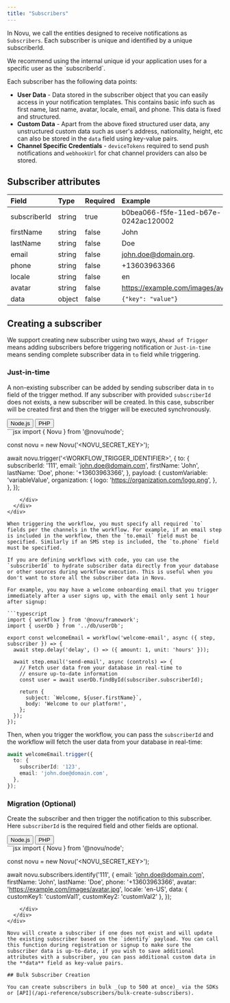 ```yaml
---
title: "Subscribers"
---
```


In Novu, we call the entities designed to receive notifications as `Subscribers`. Each subscriber is unique and identified by a unique subscriberId.

<div className="rounded-lg border-l-4 border-blue-500 bg-blue-50 p-4 dark:bg-blue-950">
  <p className="text-sm text-blue-700 dark:text-blue-400">
    We recommend using the internal unique id your application uses for a specific
    user as the `subscriberId`.
  </p>
</div>

Each subscriber has the following data points:

- **User Data** - Data stored in the subscriber object that you can easily access in your notification templates. This contains basic info such as first name, last name, avatar, locale, email, and phone. This data is fixed and structured.
- **Custom Data** - Apart from the above fixed structured user data, any unstructured custom data such as user's address, nationality, height, etc can also be stored in the `data` field using key-value pairs.
- **Channel Specific Credentials** - `deviceTokens` required to send push notifications and `webhookUrl` for chat channel providers can also be stored.

## Subscriber attributes

| Field        | Type   | Required | Example                               |
| :----------- | :----- | :------- | :------------------------------------ |
| subscriberId | string | true     | b0bea066-f5fe-11ed-b67e-0242ac120002  |
| firstName    | string | false    | John                                  |
| lastName     | string | false    | Doe                                   |
| email        | string | false    | john.doe@domain.org.                  |
| phone        | string | false    | +13603963366                          |
| locale       | string | false    | en                                    |
| avatar       | string | false    | https://example.com/images/avatar.jpg |
| data         | object | false    | `{"key": "value"}`                    |

## Creating a subscriber

We support creating new subscriber using two ways, `Ahead of Trigger` means adding subscribers before triggering notification or `Just-in-time` means sending complete subscriber data in `to` field while triggering.

### Just-in-time

A non-existing subscriber can be added by sending subscriber data in `to` field of the trigger method. If any subscriber with provided `subscriberId` does not exists, a new subscriber will be created. In this case, subscriber will be created first and then the trigger will be executed synchronously.

<div className="not-prose">
  <div className="rounded-lg border">
    <div className="border-b">
      <nav className="flex gap-4 px-4" aria-label="Tabs">
        <button className="border-b-2 border-primary py-4 font-medium text-primary">Node.js</button>
        <button className="py-4 font-medium text-muted-foreground">PHP</button>
      </nav>
    </div>
    <div className="p-4">
```jsx
import { Novu } from '@novu/node';

const novu = new Novu('<NOVU_SECRET_KEY>');

await novu.trigger('<WORKFLOW_TRIGGER_IDENTIFIER>', {
    to: {
        subscriberId: '111',
        email: 'john.doe@domain.com',
        firstName: 'John',
        lastName: 'Doe',
        phone: '+13603963366',
    },
    payload: {
        customVariable: 'variableValue',
        organization: {
            logo: 'https://organization.com/logo.png',
        },
    },
});
```
    </div>
  </div>
</div>

When triggering the workflow, you must specify all required `to` fields per the channels in the workflow. For example, if an email step is included in the workflow, then the `to.email` field must be specified. Similarly if an SMS step is included, the `to.phone` field must be specified.

If you are defining workflows with code, you can use the `subscriberId` to hydrate subscriber data directly from your database or other sources during workflow execution. This is useful when you don't want to store all the subscriber data in Novu.

For example, you may have a welcome onboarding email that you trigger immediately after a user signs up, with the email only sent 1 hour after signup:

```typescript
import { workflow } from '@novu/framework';
import { userDb } from '../db/userDb';

export const welcomeEmail = workflow('welcome-email', async ({ step, subscriber }) => {
  await step.delay('delay', () => ({ amount: 1, unit: 'hours' }));

  await step.email('send-email', async (controls) => {
    // Fetch user data from your database in real-time to
    // ensure up-to-date information
    const user = await userDb.findById(subscriber.subscriberId);

    return {
      subject: `Welcome, ${user.firstName}`,
      body: 'Welcome to our platform!',
    };
  });
});
```

Then, when you trigger the workflow, you can pass the `subscriberId` and the workflow will fetch the user data from your database in real-time:

```typescript
await welcomeEmail.trigger({
  to: {
    subscriberId: '123',
    email: 'john.doe@domain.com',
  },
});
```

### Migration (Optional)

Create the subscriber and then trigger the notification to this subscriber. Here `subscriberId` is the required field and other fields are optional.

<div className="not-prose">
  <div className="rounded-lg border">
    <div className="border-b">
      <nav className="flex gap-4 px-4" aria-label="Tabs">
        <button className="border-b-2 border-primary py-4 font-medium text-primary">Node.js</button>
        <button className="py-4 font-medium text-muted-foreground">PHP</button>
      </nav>
    </div>
    <div className="p-4">
```jsx
import { Novu } from '@novu/node';

const novu = new Novu('<NOVU_SECRET_KEY>');

await novu.subscribers.identify('111', {
  email: 'john.doe@domain.com',
  firstName: 'John',
  lastName: 'Doe',
  phone: '+13603963366',
  avatar: 'https://example.com/images/avatar.jpg',
  locale: 'en-US',
  data: { customKey1: 'customVal1', customKey2: 'customVal2' },
});
```
    </div>
  </div>
</div>

Novu will create a subscriber if one does not exist and will update the existing subscriber based on the `identify` payload. You can call this function during registration or signup to make sure the subscriber data is up-to-date, if you wish to save additional attributes with a subscriber, you can pass additional custom data in the **data** field as key-value pairs.

## Bulk Subscriber Creation

You can create subscribers in bulk _(up to 500 at once)_ via the SDKs or [API](/api-reference/subscribers/bulk-create-subscribers).
